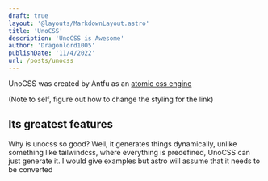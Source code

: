 ```yaml
---
draft: true
layout: '@layouts/MarkdownLayout.astro'
title: 'UnoCSS'
description: 'UnoCSS is Awesome'
author: 'Dragonlord1005'
publishDate: '11/4/2022'
url: /posts/unocss
---
```



UnoCSS was created by Antfu as an [atomic css engine](https://antfu.me/posts/reimagine-atomic-css)

(Note to self, figure out how to change the styling for the link)

## Its greatest features
Why is unocss so good? Well, it generates things dynamically, unlike something like tailwindcss, where everything is predefined, UnoCSS can just generate it. I would give examples but astro will assume that it needs to be converted
